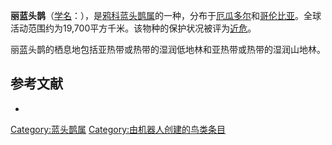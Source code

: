 {{noteTA
|G1=unit
}}
{{Speciesbox
| name = 丽蓝头鹊
| image = Cyanolyca pulchra -NW Ecuador-6.jpg
| status = NT | status_system = IUCN3.1
| genus = Cyanolyca
| species = pulchra
| authority = [[喬治·紐博爾德·勞倫斯|Lawrence]], 1876
| range_map = 
}}

'''丽蓝头鹊'''（[[学名|学名]]：{{lang|la|''Cyanolyca pulchra''}}），是[[鸦科|鸦科]][[蓝头鹊属|蓝头鹊属]]的一种，分布于[[厄瓜多尔|厄瓜多尔]]和[[哥伦比亚|哥伦比亚]]。全球活动范围约为19,700平方千米。该物种的保护状况被评为[[近危|近危]]。

丽蓝头鹊的栖息地包括亚热带或热带的湿润低地林和亚热带或热带的湿润山地林。

== 参考文献 ==
{{commons category|Cyanolyca pulchra}}
*{{cite web|url=http://www.birdlife.org/datazone/speciesfactsheet.php?id=5697&m=0|title=Cyanolyca pulchra|publisher=[[国际鸟盟|BirdLife.org]]|accessdate=2011-06-27|archive-date=2016-03-04|archive-url=https://web.archive.org/web/20160304134441/http://www.birdlife.org/datazone/speciesfactsheet.php?id=5697&m=0|dead-url=no}}
{{Taxonbar|from=Q690706}}

[[Category:蓝头鹊属|Category:蓝头鹊属]]
[[Category:由机器人创建的鸟类条目|Category:由机器人创建的鸟类条目]]
